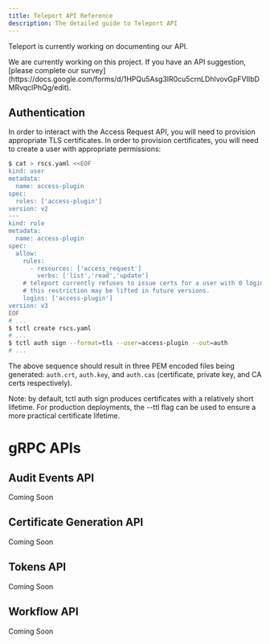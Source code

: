```yaml
---
title: Teleport API Reference
description: The detailed guide to Teleport API
---
```


Teleport is currently working on documenting our API.

<Admonition type="warning">
We are currently working on this project. If you have an API suggestion, [please complete our survey](https://docs.google.com/forms/d/1HPQu5Asg3lR0cu5crnLDhlvovGpFVIIbDMRvqclPhQg/edit).
</Admonition>

## Authentication
In order to interact with the Access Request API, you will need to provision appropriate
TLS certificates. In order to provision certificates, you will need to create a
user with appropriate permissions:

```bash
$ cat > rscs.yaml <<EOF
kind: user
metadata:
  name: access-plugin
spec:
  roles: ['access-plugin']
version: v2
---
kind: role
metadata:
  name: access-plugin
spec:
  allow:
    rules:
      - resources: ['access_request']
        verbs: ['list','read','update']
    # teleport currently refuses to issue certs for a user with 0 logins,
    # this restriction may be lifted in future versions.
    logins: ['access-plugin']
version: v3
EOF
# ...
$ tctl create rscs.yaml
# ...
$ tctl auth sign --format=tls --user=access-plugin --out=auth
# ...
```

The above sequence should result in three PEM encoded files being generated:
`auth.crt`, `auth.key`, and `auth.cas` (certificate, private key, and CA certs respectively).

Note: by default, tctl auth sign produces certificates with a relatively short lifetime.
For production deployments, the --ttl flag can be used to ensure a more practical
certificate lifetime.

# gRPC APIs

## Audit Events API
Coming Soon

## Certificate Generation API
Coming Soon

## Tokens API
Coming Soon

## Workflow API
Coming Soon
